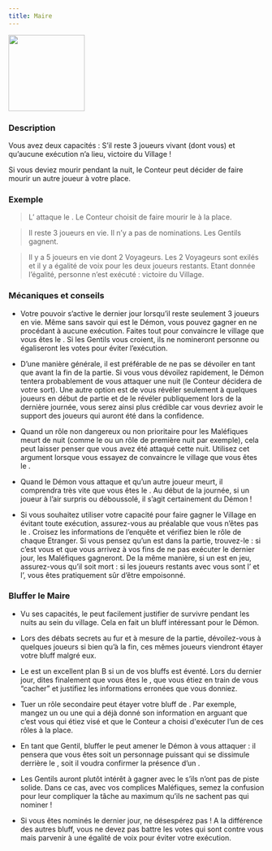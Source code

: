 ```yaml
---
title: Maire
---
```



<img src='/img/blood-on-the-clocktower/roles/maire.png' height='150' />

<Role MAIRE header />

### Description
Vous avez deux capacités : 
S’il reste 3 joueurs vivant (dont vous) et qu’aucune exécution n’a lieu, victoire du Village ! 

Si vous deviez mourir pendant la nuit, le Conteur peut décider de faire mourir un autre joueur à votre place.


### Exemple
> L’<Role IMP /> attaque le <Role MAIRE />. Le Conteur choisit de faire mourir le <Role GARDIEN /> à la place.

> Il reste 3 joueurs en vie. Il n’y a pas de nominations. Les Gentils gagnent.

> Il y a 5 joueurs en vie dont 2 Voyageurs. Les 2 Voyageurs sont exilés et il y a égalité de voix pour les deux joueurs restants. Etant donnée l’égalité, personne n’est exécuté : victoire du Village.


### Mécaniques et conseils
- Votre pouvoir s’active le dernier jour lorsqu’il reste seulement 3 joueurs en vie. Même sans savoir qui est le Démon, vous pouvez gagner en ne procédant à aucune exécution. Faites tout pour convaincre le village que vous êtes le <Role MAIRE />. Si les Gentils vous croient, ils ne nomineront personne ou égaliseront les votes pour éviter l’exécution.

- D’une manière générale, il est préférable de ne pas se dévoiler en tant que <Role MAIRE /> avant la fin de la partie. Si vous vous dévoilez rapidement, le Démon tentera probablement de vous attaquer une nuit (le Conteur décidera de votre sort). Une autre option est de vous révéler seulement à quelques joueurs en début de partie et de le révéler publiquement lors de la dernière journée, vous serez ainsi plus crédible car vous devriez avoir le support des joueurs qui auront été dans la confidence.

- Quand un rôle non dangereux ou non prioritaire pour les Maléfiques meurt de nuit (comme le <Role MAJORDOME /> ou un rôle de première nuit par exemple), cela peut laisser penser que vous avez été attaqué cette nuit. Utilisez cet argument lorsque vous essayez de convaincre le village que vous êtes le <Role MAIRE />.

- Quand le Démon vous attaque et qu’un autre joueur meurt, il comprendra très vite que vous êtes le <Role MAIRE />. Au début de la journée, si un joueur à l’air surpris ou déboussolé, il s’agit certainement du Démon !

- Si vous souhaitez utiliser votre capacité pour faire gagner le Village en évitant toute exécution, assurez-vous au préalable que vous n’êtes pas le <Role SOULARD />. Croisez les informations de l’enquête et vérifiez bien le rôle de chaque Etranger. Si vous pensez qu’un <Role SOULARD /> est dans la partie, trouvez-le : si c’est vous et que vous arrivez à vos fins de ne pas exécuter le dernier jour, les Maléfiques gagneront. De la même manière, si un <Role EMPOISONNEUR /> est en jeu, assurez-vous qu’il soit mort : si les joueurs restants avec vous sont l’<Role IMP /> et l’<Role EMPOISONNEUR />, vous êtes pratiquement sûr d’être empoisonné.


### Bluffer le Maire
- Vu ses capacités, le <Role MAIRE /> peut facilement justifier de survivre pendant les nuits au sein du village. Cela en fait un bluff intéressant pour le Démon.

- Lors des débats secrets au fur et à mesure de la partie, dévoilez-vous à quelques joueurs si bien qu’à la fin, ces mêmes joueurs viendront étayer votre bluff malgré eux.

- Le <Role MAIRE /> est un excellent plan B si un de vos bluffs est éventé. Lors du dernier jour, dites finalement que vous êtes le <Role MAIRE />, que vous étiez en train de vous “cacher” et justifiez les informations erronées que vous donniez.

- Tuer un rôle secondaire peut étayer votre bluff de <Role MAIRE /> . Par exemple, mangez un <Role RECLUS /> ou une <Role LAVANDIERE /> qui a déjà donné son information en arguant que c’est vous qui étiez visé et que le Conteur a choisi d'exécuter l’un de ces rôles à la place.

- En tant que Gentil, bluffer le <Role MAIRE /> peut amener le Démon à vous attaquer : il pensera que vous êtes soit un personnage puissant qui se dissimule derrière le <Role MOINE />, soit il voudra confirmer la présence d’un <Role MAIRE />.

- Les Gentils auront plutôt intérêt à gagner avec le <Role MAIRE /> s’ils n’ont pas de piste solide. Dans ce cas, avec vos complices Maléfiques, semez la confusion pour leur compliquer la tâche au maximum qu’ils ne sachent pas qui nominer !

- Si vous êtes nominés le dernier jour, ne désespérez pas ! A la différence des autres bluff, vous ne devez pas battre les votes qui sont contre vous mais parvenir à une égalité de voix pour éviter votre exécution.
